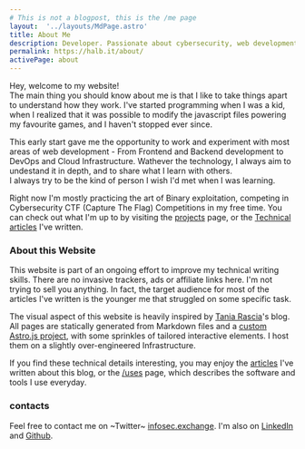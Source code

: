 ```yaml
---
# This is not a blogpost, this is the /me page
layout:  '../layouts/MdPage.astro'
title: About Me
description: Developer. Passionate about cybersecurity, web development and cloud architectures
permalink: https://halb.it/about/
activePage: about
---
```


Hey, welcome to my website!<br/>
The main thing you should know about me is that I like to take things apart to
understand how they work.
I've started programming when I was a kid, when I realized 
that it was possible to modify
the javascript files powering my favourite games, and I haven't stopped ever since.

This early start gave me the opportunity to work and experiment with most areas of web development - 
From Frontend and Backend development to DevOps and Cloud Infrastructure.
Wathever the technology, I always aim to undestand it in depth, and 
to share what I learn with others.<br/>
I always try to be the kind of person I wish I'd met when I was learning.

Right now I'm mostly practicing the art of Binary exploitation,
competing in Cybersecurity CTF (Capture The Flag) Competitions in my free time.
You can check out what I'm up to by visiting the [projects](/projects) page, or the [Technical articles](/articles) I've written.


### About this Website
This website is part of an ongoing effort to improve my technical writing skills.
There are no invasive trackers, ads or affiliate links here.
I'm not trying to sell you anything.
In fact, the target audience for most of the articles I've written is the younger me
that struggled on some specific task.

The visual aspect of this website is heavily inspired by 
<a href="https://github.com/taniarascia/taniarascia.com">Tania Rascia</a>'s
blog.
 All pages are statically generated from Markdown files and a [custom Astro.js project](https://github.com/robalb/my-website), with 
 some sprinkles of tailored interactive elements.
 I host them on a slightly over-engineered Infrastructure.

 If you find these technical details interesting,
 you may enjoy the [articles](/articles/#this-website) I've written about this blog,
  or the [/uses](/uses/) page,
 which describes the software and tools I use everyday.

### contacts

Feel free to contact me on ~Twitter~ [infosec.exchange](https://infosec.exchange/@al).
I'm also on [LinkedIn](https://www.linkedin.com/in/alberto-ventafridda/) and [Github](https://github.com/robalb).

